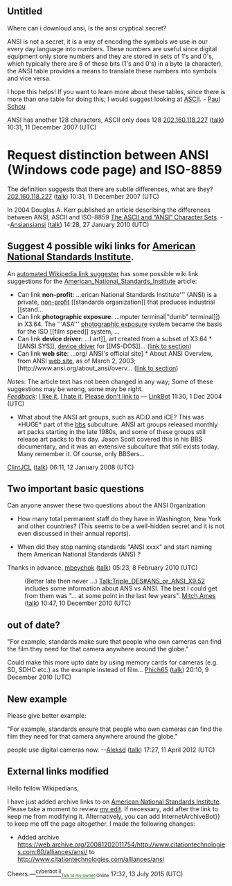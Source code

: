 {{Vital article|topic=Society|level=5|class=C}}
{{WikiProjectBannerShell|1=
{{WikiProject United States|class=C|importance=mid}}
{{WikiProject Organizations|class=C|importance=mid}}
{{WikiProject Companies|class=C|importance=mid}}
}}

==Untitled==
Where can i downloud ansi,
Is  the ansi cryptical secret?

ANSI is not a secret, it is a way of encoding the symbols we use in our every day language into numbers.  These numbers are useful since digital equipment only store numbers and they are stored in sets of 1's and 0's, which typically there are 8 of these bits (1's and 0's) in a byte (a character), the ANSI table provides a means to translate these numbers into symbols and vice versa.  

I hope this helps!  If you want to learn more about these tables, since there is more than one table for doing this; I would suggest looking at [[ASCII]]. - [[user:paulschou | Paul Schou]]

ANSI has another 128 characters, ASCII only does 128 [[Special:Contributions/202.160.118.227|202.160.118.227]] ([[User talk:202.160.118.227|talk]]) 10:31, 11 December 2007 (UTC)

= Request distinction between ANSI (Windows code page) and ISO-8859 =

The definition suggests that there are subtle differences, what are they? [[Special:Contributions/202.160.118.227|202.160.118.227]] ([[User talk:202.160.118.227|talk]]) 10:31, 11 December 2007 (UTC)

In 2004 Douglas A. Kerr published an article describing the differences between ANSI, ASCII and ISO-8859 [http://doug.kerr.home.att.net/pumpkin/ASCII_ANSI.pdf The ASCII and “ANSI” Character Sets]. --[[User:Ansiansiansi|Ansiansiansi]] ([[User talk:Ansiansiansi|talk]]) 14:28, 27 January 2010 (UTC)

== Suggest 4 possible wiki links for [[American National Standards Institute]]. ==

An [[User:Nickj/Link_Suggester|automated Wikipedia link suggester]] has some possible wiki link suggestions for the [[American_National_Standards_Institute]] article:

* Can link '''non-profit''': <nowiki>...erican National Standards Institute''' (ANSI) is a private,</nowiki> [[Non-profit organization|non-profit]]<nowiki> [[standards organization]] that produces industrial [[stand...</nowiki>
* Can link '''photographic exposure''': <nowiki>...mputer terminal|"dumb" terminal]]) in X3.64.  The '''ASA'''</nowiki> [[exposure (photography)|photographic exposure]]<nowiki> system became the basis for the ISO [[film speed]] system, ...</nowiki>
* Can link '''device driver''': <nowiki>...I art]], art created from a subset of X3.64 * [[ANSI.SYS]],</nowiki> [[Device driver|device driver]]<nowiki> for [[MS-DOS]]...</nowiki> ([[American_National_Standards_Institute#See also|link to section]])
* Can link '''web site''': <nowiki>...org/ ANSI's official site] * About ANSI Overview, from ANSI</nowiki> [[Website|web site]]<nowiki>, as of March 2, 2003; [http://www.ansi.org/about_ansi/overv...</nowiki> ([[American_National_Standards_Institute#External links|link to section]])
''Notes'': The article text has not been changed in any way; Some of these suggestions may be wrong, some may be right.<br>
''[[User talk:LinkBot|Feedback]]'': [[User:Nickj/Link Suggester/Positive Feedback|I like it]], [[User:Nickj/Link Suggester/Negative Feedback|I hate it]], [[User:Nickj/Link Suggester/Don't link to|Please don't link to]] &mdash; [[User:LinkBot|LinkBot]] 11:30, 1 Dec 2004 (UTC)


* What about the ANSI art groups, such as ACiD and iCE?  This was *HUGE* part of the [[Bulletin Board System|bbs]] subculture.  ANSI art groups released monthly art packs starting in the late 1980s, and some of these groups still release art packs to this day.  Jason Scott covered this in his BBS documentary, and it was an extensive subculture that still exists today. Many remember it. Of course, only BBSers...
[[User:ClintJCL|ClintJCL]] ([[User talk:ClintJCL|talk]]) 06:11, 12 January 2008 (UTC)

== Two important basic questions ==

Can anyone answer these two questions about the ANSI 0rganization:

* How many total permanent staff do they have in Washington, New York and other countries?  (This seems to be a well-hidden secret and it is not even discussed in their annual reports).

*When did they stop naming standards "ANSI xxxx" and start naming them American National Standards (ANS) ?

Thanks in advance, [[User:Mbeychok|mbeychok]] ([[User talk:Mbeychok|talk]]) 05:23, 8 February 2010 (UTC)

: (Better late then never ...) [[Talk:Triple_DES#ANS_or_ANSI_X9.52]] includes some information about ANS vs ANSI.  The best I could get from them was "... at some point in the last few years". [[User:Mitch Ames|Mitch Ames]] ([[User talk:Mitch Ames|talk]]) 10:47, 10 December 2010 (UTC)

== out of date? ==

"For example, standards make sure that people who own cameras can find the film they need for that camera anywhere around the globe."

Could make this more upto date by using memory cards for cameras (e.g. SD, SDHC etc.) as the example instead of film...
[[User:Phich65|Phich65]] ([[User talk:Phich65|talk]]) 20:10, 9 December 2010 (UTC)

== New example ==

Please give better example:

"For example, standards ensure that people who own cameras can find the film they need for that camera anywhere around the globe."

people use digital cameras now. --[[User:Aleksd|Aleksd]] ([[User talk:Aleksd|talk]]) 17:27, 11 April 2012 (UTC)

== External links modified ==

Hello fellow Wikipedians,

I have just added archive links to {{plural:1|one external link|1 external links}} on [[American National Standards Institute]]. Please take a moment to review [https://en.wikipedia.org/w/index.php?diff=prev&oldid=671282065 my edit]. If necessary, add {{tlx|cbignore}} after the link to keep me from modifying it. Alternatively, you can add {{tlx|nobots|deny{{=}}InternetArchiveBot}} to keep me off the page altogether. I made the following changes:
*Added archive https://web.archive.org/20081202011754/http://www.citationtechnologies.com:80/alliances/ansi/ to http://www.citationtechnologies.com/alliances/ansi

Cheers.—[[User:Cyberbot II|<sup style="color:green;font-family:Courier">cyberbot II</sup>]]<small><sub style="margin-left:-14.9ex;color:green;font-family:Comic Sans MS">[[User talk:Cyberbot II|<span style="color:green">Talk to my owner</span>]]:Online</sub></small> 17:32, 13 July 2015 (UTC)
